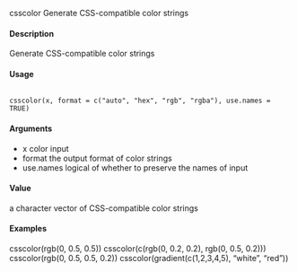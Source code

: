 
csscolor Generate CSS-compatible color strings

#### Description
Generate CSS-compatible color strings

#### Usage
<pre><code>
csscolor(x, format = c("auto", "hex", "rgb", "rgba"), use.names = TRUE)
</code></pre>

#### Arguments
* x color input
* format the output format of color strings
* use.names logical of whether to preserve the names of input

#### Value
a character vector of CSS-compatible color strings

#### Examples
csscolor(rgb(0, 0.5, 0.5))
csscolor(c(rgb(0, 0.2, 0.2), rgb(0, 0.5, 0.2)))
csscolor(rgb(0, 0.5, 0.5, 0.2))
csscolor(gradient(c(1,2,3,4,5), "white", "red"))
